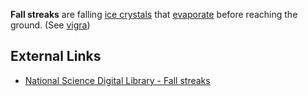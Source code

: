 '''Fall streaks''' are falling [[ice crystals]] that [[evaporate]] before reaching the ground. (See [[vigra]]) 

==External Links==
* [http://www.nsdl.arm.gov/Library/glossary.shtml#fall_streaks National Science Digital Library - Fall streaks]
